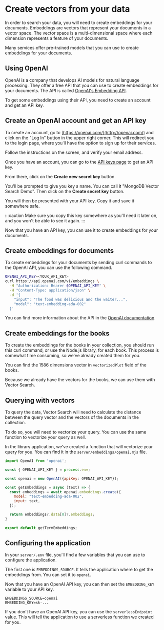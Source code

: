 # Create vectors from your data

In order to search your data, you will need to create embeddings for your documents. Embeddings are vectors that represent your documents in a vector space. The vector space is a multi-dimensional space where each dimension represents a feature of your documents.

Many services offer pre-trained models that you can use to create embeddings for your documents.

## Using OpenAI

OpenAI is a company that develops AI models for natural language processing. They offer a free API that you can use to create embeddings for your documents. The API is called [OpenAI's Embedding API](https://platform.openai.com/docs/api-reference/embeddings).

To get some embeddings using their API, you need to create an account and get an API key.

## Create an OpenAI account and get an API key

To create an account, go to [https://openai.com/](http://openai.com/) and click on the "Log In" button in the upper right corner. This will redirect you to the login page, where you'll have the option to sign up for their services.

<Screenshot src="img/screenshots/7-vector-search/3-create-vectors/1-signup.png" url="https://openai.com/" alt="The OpenAI signup page" />

Follow the instructions on the screen, and verify your email address.

Once you have an account, you can go to the [API keys page](https://platform.openai.com/account/api-keys) to get an API key.

From there, click on the **Create new secret key** button.

<Screenshot src="img/screenshots/7-vector-search/3-create-vectors/2-create-key.png" url="https://platform.openai.com/account/api-keys" alt="The OpenAI API keys page" />

You'll be prompted to give you key a name. You can call it "MongoDB Vector Search Demo". Then click on the **Create secret key** button.

You will then be presented with your API key. Copy it and save it somewhere safe.

<Screenshot src="img/screenshots/7-vector-search/3-create-vectors/3-api-key.png" url="https://platform.openai.com/account/api-keys" alt="The OpenAI API key" />

:::caution
Make sure you copy this key somewhere as you'll need it later on, and you won't be able to see it again.
:::

Now that you have an API key, you can use it to create embeddings for your documents.

## Create embeddings for documents

To create embeddings for your documents by sending curl commands to the OpenAI API, you can use the following command.

```bash
OPENAI_API_KEY=<YOUR_API_KEY>
curl https://api.openai.com/v1/embeddings \
  -H "Authorization: Bearer $OPENAI_API_KEY" \
  -H "Content-Type: application/json" \
  -d '{
    "input": "The food was delicious and the waiter...",
    "model": "text-embedding-ada-002"
  }'
```

You can find more information about the API in the [OpenAI documentation](https://platform.openai.com/docs/api-reference/embeddings).

## Create embeddings for the books

To create the embeddings for the books in your collection, you should run this curl command, or use the Node.js library, for each book. This process is somewhat time consuming, so we've already created them for you.

You can find the 1586 dimensions vector in `vectorizedPlot` field of the books.

Because we already have the vectors for the books, we can use them with Vector Search.

## Querying with vectors

To query the data, Vector Search will need to calculate the distance between the query vector and the vectors of the documents in the collection.

To do so, you will need to vectorize your query. You can use the same function to vectorize your query as well.

In the library application, we've created a function that will vectorize your query for you. You can find it in the `server/embeddings/openai.mjs` file.

```js
import OpenAI from 'openai';

const { OPENAI_API_KEY } = process.env;

const openai = new OpenAI({apiKey: OPENAI_API_KEY});

const getEmbeddings = async (text) => {
  const embeddings = await openai.embeddings.create({
    model: "text-embedding-ada-002",
    input: text,
  });

  return embeddings?.data[0]?.embeddings;
}

export default getTermEmbeddings;
```

## Configuring the application

In your `server/.env` file, you'll find a few variables that you can use to configure the application.

The first one is `EMBEDDINGS_SOURCE`. It tells the application where to get the embeddings from. You can set it to `openai`.

Now that you have an OpenAI API key, you can then set the `EMBEDDING_KEY` variable to your API key.

```
EMBEDDINGS_SOURCE=openai
EMBEDDING_KEY=sk-...
```

If you don't have an OpenAI API key, you can use the `serverlessEndpoint` value. This will tell the application to use a serverless function we created for you.


